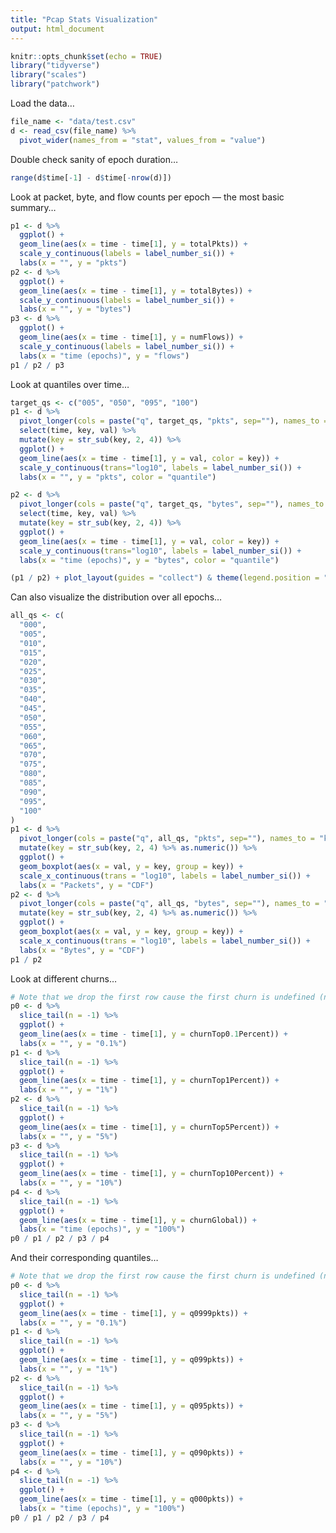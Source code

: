 ```yaml
---
title: "Pcap Stats Visualization"
output: html_document
---
```


```r
knitr::opts_chunk$set(echo = TRUE)
library("tidyverse")
library("scales")
library("patchwork")
```


Load the data...

```r
file_name <- "data/test.csv"
d <- read_csv(file_name) %>%
  pivot_wider(names_from = "stat", values_from = "value")
```

Double check sanity of epoch duration...
```r
range(d$time[-1] - d$time[-nrow(d)])
```

Look at packet, byte, and flow counts per epoch --- the most basic summary...
```r
p1 <- d %>%
  ggplot() +
  geom_line(aes(x = time - time[1], y = totalPkts)) +
  scale_y_continuous(labels = label_number_si()) +
  labs(x = "", y = "pkts")
p2 <- d %>%
  ggplot() +
  geom_line(aes(x = time - time[1], y = totalBytes)) +
  scale_y_continuous(labels = label_number_si()) +
  labs(x = "", y = "bytes")
p3 <- d %>%
  ggplot() +
  geom_line(aes(x = time - time[1], y = numFlows)) +
  scale_y_continuous(labels = label_number_si()) +
  labs(x = "time (epochs)", y = "flows")
p1 / p2 / p3
```

Look at quantiles over time...
```r
target_qs <- c("005", "050", "095", "100")
p1 <- d %>%
  pivot_longer(cols = paste("q", target_qs, "pkts", sep=""), names_to = "key", values_to = "val") %>%
  select(time, key, val) %>%
  mutate(key = str_sub(key, 2, 4)) %>%
  ggplot() +
  geom_line(aes(x = time - time[1], y = val, color = key)) +
  scale_y_continuous(trans="log10", labels = label_number_si()) +
  labs(x = "", y = "pkts", color = "quantile")

p2 <- d %>%
  pivot_longer(cols = paste("q", target_qs, "bytes", sep=""), names_to = "key", values_to = "val") %>%
  select(time, key, val) %>%
  mutate(key = str_sub(key, 2, 4)) %>%
  ggplot() +
  geom_line(aes(x = time - time[1], y = val, color = key)) +
  scale_y_continuous(trans="log10", labels = label_number_si()) +
  labs(x = "time (epochs)", y = "bytes", color = "quantile")

(p1 / p2) + plot_layout(guides = "collect") & theme(legend.position = "top")
```

Can also visualize the distribution over all epochs...
```r
all_qs <- c(
  "000",
  "005",
  "010",
  "015",
  "020",
  "025",
  "030",
  "035",
  "040",
  "045",
  "050",
  "055",
  "060",
  "065",
  "070",
  "075",
  "080",
  "085",
  "090",
  "095",
  "100"
)
p1 <- d %>%
  pivot_longer(cols = paste("q", all_qs, "pkts", sep=""), names_to = "key", values_to = "val") %>%
  mutate(key = str_sub(key, 2, 4) %>% as.numeric()) %>%
  ggplot() +
  geom_boxplot(aes(x = val, y = key, group = key)) +
  scale_x_continuous(trans = "log10", labels = label_number_si()) +
  labs(x = "Packets", y = "CDF")
p2 <- d %>%
  pivot_longer(cols = paste("q", all_qs, "bytes", sep=""), names_to = "key", values_to = "val") %>%
  mutate(key = str_sub(key, 2, 4) %>% as.numeric()) %>%
  ggplot() +
  geom_boxplot(aes(x = val, y = key, group = key)) +
  scale_x_continuous(trans = "log10", labels = label_number_si()) +
  labs(x = "Bytes", y = "CDF")
p1 / p2
```

Look at different churns...
```r
# Note that we drop the first row cause the first churn is undefined (no previous observation)
p0 <- d %>%
  slice_tail(n = -1) %>%
  ggplot() +
  geom_line(aes(x = time - time[1], y = churnTop0.1Percent)) +
  labs(x = "", y = "0.1%")
p1 <- d %>%
  slice_tail(n = -1) %>%
  ggplot() +
  geom_line(aes(x = time - time[1], y = churnTop1Percent)) +
  labs(x = "", y = "1%")
p2 <- d %>%
  slice_tail(n = -1) %>%
  ggplot() +
  geom_line(aes(x = time - time[1], y = churnTop5Percent)) +
  labs(x = "", y = "5%")
p3 <- d %>%
  slice_tail(n = -1) %>%
  ggplot() +
  geom_line(aes(x = time - time[1], y = churnTop10Percent)) +
  labs(x = "", y = "10%")
p4 <- d %>%
  slice_tail(n = -1) %>%
  ggplot() +
  geom_line(aes(x = time - time[1], y = churnGlobal)) +
  labs(x = "time (epochs)", y = "100%")
p0 / p1 / p2 / p3 / p4
```

And their corresponding quantiles...
```r
# Note that we drop the first row cause the first churn is undefined (no previous observation)
p0 <- d %>%
  slice_tail(n = -1) %>%
  ggplot() +
  geom_line(aes(x = time - time[1], y = q0999pkts)) +
  labs(x = "", y = "0.1%")
p1 <- d %>%
  slice_tail(n = -1) %>%
  ggplot() +
  geom_line(aes(x = time - time[1], y = q099pkts)) +
  labs(x = "", y = "1%")
p2 <- d %>%
  slice_tail(n = -1) %>%
  ggplot() +
  geom_line(aes(x = time - time[1], y = q095pkts)) +
  labs(x = "", y = "5%")
p3 <- d %>%
  slice_tail(n = -1) %>%
  ggplot() +
  geom_line(aes(x = time - time[1], y = q090pkts)) +
  labs(x = "", y = "10%")
p4 <- d %>%
  slice_tail(n = -1) %>%
  ggplot() +
  geom_line(aes(x = time - time[1], y = q000pkts)) +
  labs(x = "time (epochs)", y = "100%")
p0 / p1 / p2 / p3 / p4
```


